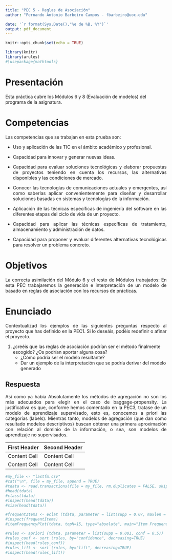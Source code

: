 ```yaml
---
title: "PEC 5 - Reglas de Asociación"
author: "Fernando Antonio Barbeiro Campos - fbarbeiro@uoc.edu"

date: '`r format(Sys.Date(),"%e de %B, %Y")`'
output: pdf_document
---
```

 
```r
knitr::opts_chunk$set(echo = TRUE)
```

```r
library(knitr)
library(arules)
#\usepackage{mathtools}
```

# Presentación
Esta práctica cubre los Módulos 6 y 8 (Evaluación de modelos) del programa de la asignatura.

# Competencias
Las competencias que se trabajan en esta prueba son:
<div style="text-align: justify">
* Uso y aplicación de las TIC en el ámbito académico y profesional.

* Capacidad para innovar y generar nuevas ideas.

* Capacidad para evaluar soluciones tecnológicas y elaborar propuestas de proyectos teniendo en cuenta los recursos, las alternativas disponibles y las condiciones de mercado.

* Conocer las tecnologías de comunicaciones actuales y emergentes, así como saberlas aplicar convenientemente para diseñar y desarrollar soluciones basadas en sistemas y tecnologías de la información.

* Aplicación de las técnicas específicas de ingeniería del software en las diferentes etapas del ciclo de vida de un proyecto.

* Capacidad para aplicar las técnicas específicas de tratamiento, almacenamiento y administración de datos.

* Capacidad para proponer y evaluar diferentes alternativas tecnológicas para resolver un problema concreto.
</div>


# Objetivos
<p style="text-align: justify">
La correcta asimilación del Módulo 6 y el resto de Módulos trabajados: En esta PEC trabajaremos la generación e interpretación de un modelo de basado en reglas de asociación con los recursos de prácticas.
</p>

# Enunciado
<p style="text-align: justify">
Contextualizad los ejemplos de las siguientes preguntas respecto al proyecto que has definido en la PEC1. Si lo deseáis, podéis redefinir o afinar el proyecto.
</p>


1. ¿creéis que las reglas de asociación podrían ser el método finalmente escogido? ¿Os podrían aportar alguna cosa? 
    + ¿Cómo podría ser el modelo resultante?
    + Dar un ejemplo de la interpretación que se podría derivar del modelo generado
    
## Respuesta
<p style="text-align: justify">
Así como ya había Absolutamente los métodos de agregación no son los más adecuados para elegir en el caso de baggage-propensity. La justificativa es que, conforme hemos comentado en la PEC3, tratase de un modelo de aprendizaje supervisado, esto es, conocemos a priori las categorías (labels). Mientras tanto, modelos de agregación (que dan como resultado modelos descriptivos) buscan obtener una primera aproximación con relación al dominio de la información, o sea, son modelos de aprendizaje no supervisados.
</p>



First Header  | Second Header
------------- | -------------
Content Cell  | Content Cell
Content Cell  | Content Cell
```r
#my_file <- "lastfm.csv"
#cat("\n", file = my_file, append = TRUE)
#tdata <- read.transactions(file = my_file, rm.duplicates = FALSE, skip = 1, sep = ",")
#head(tdata)
#class(tdata)
#inspect(head(tdata))
#size(head(tdata)) 

#frequentItems <- eclat (tdata, parameter = list(supp = 0.07, maxlen = 15))
#inspect(frequentItems)
#itemFrequencyPlot(tdata, topN=15, type="absolute", main="Item Frequency") 

```

```r
#rules <- apriori (tdata, parameter = list(supp = 0.001, conf = 0.5))
#rules_conf <- sort (rules, by="confidence", decreasing=TRUE)
#inspect(head(rules_conf))
#rules_lift <- sort (rules, by="lift", decreasing=TRUE) 
#inspect(head(rules_lift))
```

```r

```


```r

```

```r

```


```r

```

